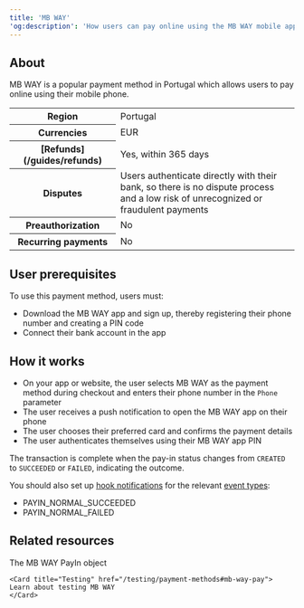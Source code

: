 ```yaml
---
title: 'MB WAY'  
'og:description': 'How users can pay online using the MB WAY mobile app, a popular payment method in Portugal.'  
---
```


## About

MB WAY is a popular payment method in Portugal which allows users to pay online using their mobile phone.  

<table>
    <tbody>
        <tr>
            <th class="header">Region</th>
            <td class="table-content">
                Portugal
            </td>
            </tr>
        <tr>
            <th class="header">Currencies</th>
            <td class="table-content">
                EUR
            </td>
            </tr>
        <tr>
            <th class="header">[Refunds](/guides/refunds)</th>
            <td class="table-content">
                Yes, within 365 days
            </td>
            </tr>
        <tr>
            <th class="header">Disputes</th>
            <td class="table-content">
                Users authenticate directly with their bank, so there is no dispute process and a low risk of unrecognized or fraudulent payments
            </td>
            </tr>
        <tr>
            <th class="header">Preauthorization</th>
            <td class="table-content">
                No
            </td>
            </tr>
        <tr>
            <th class="header">Recurring&nbsp;payments</th>
            <td class="table-content">
                No
            </td>
            </tr>
    </tbody>
</table>

## User prerequisites

To use this payment method, users must:  
- Download the MB WAY app and sign up, thereby registering their phone number and creating a PIN code  
- Connect their bank account in the app  

## How it works  
- On your app or website, the user selects MB WAY as the payment method during checkout and enters their phone number in the `Phone` parameter  
- The user receives a push notification to open the MB WAY app on their phone  
- The user chooses their preferred card and confirms the payment details  
- The user authenticates themselves using their MB WAY app PIN  

The transaction is complete when the pay-in status changes from `CREATED` to `SUCCEEDED` or `FAILED`, indicating the outcome.  

You should also set up [hook notifications](/webhooks) for the relevant [event types](/webhooks/event-types):
-   PAYIN_NORMAL_SUCCEEDED
-   PAYIN_NORMAL_FAILED 

## Related resources  

<CardGroup col={2}> 
    <Card title="Endpoint" href="/api-reference/mb-way/mb-way-payin-object">
    The MB WAY PayIn object
    </Card>  

    <Card title="Testing" href="/testing/payment-methods#mb-way-pay">
    Learn about testing MB WAY
    </Card>
</CardGroup>